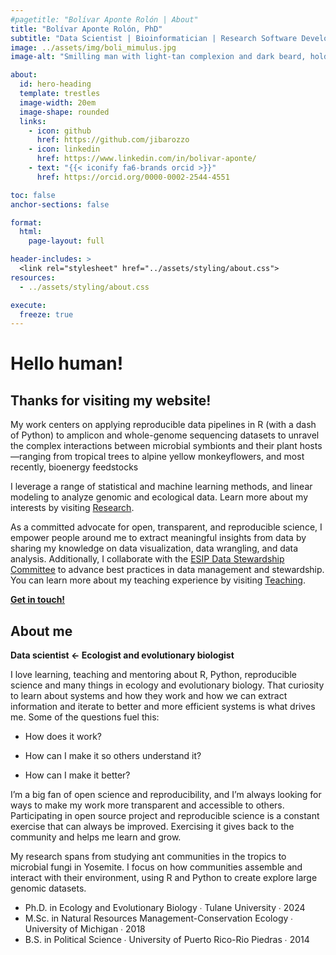 ```yaml
---
#pagetitle: "Bolívar Aponte Rolón | About"
title: "Bolívar Aponte Rolón, PhD"
subtitle: "Data Scientist | Bioinformatician | Research Software Developer"
image: ../assets/img/boli_mimulus.jpg
image-alt: "Smilling man with light-tan complexion and dark beard, holding a Mimulus flower the mountainous outdoors"

about:
  id: hero-heading
  template: trestles
  image-width: 20em
  image-shape: rounded
  links:
    - icon: github
      href: https://github.com/jibarozzo
    - icon: linkedin
      href: https://www.linkedin.com/in/bolivar-aponte/
    - text: "{{< iconify fa6-brands orcid >}}"
      href: https://orcid.org/0000-0002-2544-4551

toc: false
anchor-sections: false

format: 
  html: 
    page-layout: full

header-includes: >
  <link rel="stylesheet" href="../assets/styling/about.css">
resources:
  - ../assets/styling/about.css

execute: 
  freeze: true
---
```


::: {#hero-heading}
# Hello human!

<!-- ![](assets/img/JR-logo.webp){.img-va-bottom fig-alt="cat with tail shaped as the letter J next to last name initial R" width="100"} -->

## Thanks for visiting my website!

My work centers on applying reproducible data pipelines in R (with a dash of Python) to amplicon and whole-genome sequencing datasets to unravel the complex interactions between microbial symbionts and their plant hosts—ranging from tropical trees to alpine yellow monkeyflowers, and most recently, bioenergy feedstocks 

I leverage a range of statistical and machine learning methods, and linear modeling to analyze genomic and ecological data. Learn more about my interests by visiting [Research](/research).

As a committed advocate for open, transparent, and reproducible science, I empower people around me to extract meaningful insights from data by sharing my knowledge on data visualization, data wrangling, and data analysis. Additionally, I collaborate with the [ESIP Data Stewardship Committee](https://www.esipfed.org/) to advance best practices in data management and stewardship. You can learn more about my teaching experience by visiting [Teaching](/cv/#teaching-experience).

[**Get in touch!**](/contact)

:::

## About me

::: grid
::: {#about-me-1 .g-col-6}
**Data scientist \<- Ecologist and evolutionary biologist**

I love learning, teaching and mentoring about R, Python, reproducible science and many things in ecology and evolutionary biology. That curiosity to learn about systems and how they work and how we can extract information and iterate to better and more efficient systems is what drives me. Some of the questions fuel this:

-   How does it work?

-   How can I make it so others understand it?

-   How can I make it better?

I'm a big fan of open science and reproducibility, and I'm always looking for ways to make my work more transparent and accessible to others. Participating in open source project and reproducible science is a constant exercise that can always be improved. Exercising it gives back to the community and helps me learn and grow.
:::

::: {#about-me-2 .g-col-6}
My research spans from studying ant communities in the tropics to microbial fungi in Yosemite. I focus on how communities assemble and interact with their environment, using R and Python to create explore large genomic datasets.

<ul class="fa-ul">
   <li><i class="fa-solid fa-graduation-cap"></i>Ph.D. in Ecology and Evolutionary Biology ∙ Tulane University ∙ 2024</li>

   <li><i class="fa-solid fa-graduation-cap"></i>M.Sc. in Natural Resources Management-Conservation Ecology ∙ University of Michigan ∙ 2018</li>

   <li><i class="fa-solid fa-graduation-cap"></i>B.S. in Political Science ∙ University of Puerto Rico-Rio Piedras ∙ 2014</li>

</ul>
:::
:::
